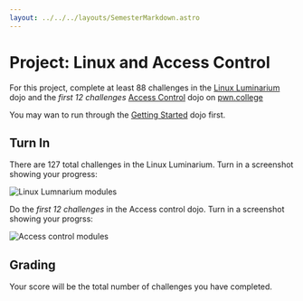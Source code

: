 ```yaml
---
layout: ../../../layouts/SemesterMarkdown.astro
---
```



# Project: Linux and Access Control

For this project, complete at least 88 challenges in the
[Linux Luminarium](https://pwn.college/linux-luminarium/) dojo and the _first 12
challenges_
[Access Control](https://pwn.college/intro-to-cybersecurity/access-control/)
dojo on [pwn.college](https://pwn.college/)

You may wan to run through the [Getting Started](https://pwn.college/welcome/)
dojo first.

## Turn In

There are 127 total challenges in the Linux Luminarium. Turn in a screenshot
showing your progress:

<Image alt="Linux Lumnarium modules" src={linux_dojo} />

Do the _first 12 challenges_ in the Access control dojo. Turn in a screenshot
showing your progrss:

<Image alt="Access control modules" src={access_control_dojo} />

## Grading

Your score will be the total number of challenges you have completed.
